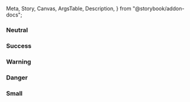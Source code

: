   Meta,
  Story,
  Canvas,
  ArgsTable,
  Description,
} from "@storybook/addon-docs";


<Meta title="React Components/Status tag" component={IcStatusTag} />

<Description markdown={readme} />

### Neutral

<Canvas>
  <Story name="Neutral">
    <IcStatusTag label="Neutral"></IcStatusTag>
    <IcStatusTag label="Neutral" appearance="outlined"></IcStatusTag>
  </Story>
</Canvas>

### Success

<Canvas>
  <Story name="Success">
    <IcStatusTag label="Success" status="success"></IcStatusTag>
    <IcStatusTag label="Success" status="success" appearance="outlined"></IcStatusTag>
  </Story>
</Canvas>

### Warning

<Canvas>
  <Story name="Warning">
    <IcStatusTag label="Warning" status="warning"></IcStatusTag>
    <IcStatusTag label="Warning" status="warning" appearance="outlined"></IcStatusTag>
  </Story>
</Canvas>

### Danger

<Canvas>
  <Story name="Danger">
    <IcStatusTag label="Danger" status="danger"></IcStatusTag>
    <IcStatusTag label="Danger" status="danger" appearance="outlined"></IcStatusTag>
  </Story>
</Canvas>

### Small

<Canvas>
  <Story name="Small">
    <IcStatusTag label="Small" small></IcStatusTag>
    <IcStatusTag label="Small" appearance="outlined" small></IcStatusTag>
  </Story>
</Canvas>